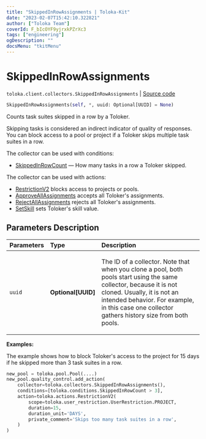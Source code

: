 ```yaml
---
title: "SkippedInRowAssignments | Toloka-Kit"
date: "2023-02-07T15:42:10.322821"
author: ["Toloka Team"]
coverId: F_bIcOYF9yjrxkPZrXc3
tags: ["engineering"]
ogDescription: ""
docsMenu: "tkitMenu"
---
```


# SkippedInRowAssignments
`toloka.client.collectors.SkippedInRowAssignments` | [Source code](https://github.com/Toloka/toloka-kit/blob/v1.1.3/src/client/collectors.py#L452)

```python
SkippedInRowAssignments(self, *, uuid: Optional[UUID] = None)
```

Counts task suites skipped in a row by a Toloker.

Skipping tasks is considered an indirect indicator of quality of responses. You can block access to a pool or project if a Toloker skips multiple task suites in a row.

The collector can be used with conditions:
* [SkippedInRowCount](/docs-new/toloka-kit/reference/toloka.client.conditions.SkippedInRowCount) — How many tasks in a row a Toloker skipped.

The collector can be used with actions:
* [RestrictionV2](/docs-new/toloka-kit/reference/toloka.client.actions.RestrictionV2) blocks access to projects or pools.
* [ApproveAllAssignments](/docs-new/toloka-kit/reference/toloka.client.actions.ApproveAllAssignments) accepts all Toloker's assignments.
* [RejectAllAssignments](/docs-new/toloka-kit/reference/toloka.client.actions.RejectAllAssignments) rejects all Toloker's assignments.
* [SetSkill](/docs-new/toloka-kit/reference/toloka.client.actions.SetSkill) sets Toloker's skill value.

## Parameters Description

| Parameters | Type | Description |
| :----------| :----| :-----------|
`uuid`|**Optional\[UUID\]**|<p>The ID of a collector. Note that when you clone a pool, both pools start using the same collector, because it is not cloned. Usually, it is not an intended behavior. For example, in this case one collector gathers history size from both pools.</p>

**Examples:**

The example shows how to block Toloker's access to the project for 15 days if he skipped more than 3 task suites in a row.

```python
new_pool = toloka.pool.Pool(....)
new_pool.quality_control.add_action(
    collector=toloka.collectors.SkippedInRowAssignments(),
    conditions=[toloka.conditions.SkippedInRowCount > 3],
    action=toloka.actions.RestrictionV2(
        scope=toloka.user_restriction.UserRestriction.PROJECT,
        duration=15,
        duration_unit='DAYS',
        private_comment='Skips too many task suites in a row',
    )
)
```

